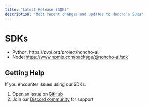 ```yaml
---
title: "Latest Release (SDK)"
description: "Most recent changes and updates to Honcho's SDKs"
---
```


# SDKs
- Python: https://pypi.org/project/honcho-ai/
- Node: https://www.npmjs.com/package/@honcho-ai/sdk

## Getting Help

If you encounter issues using our SDKs:

1. Open an issue on [GitHub](https://github.com/plastic-labs/honcho/issues)
2. Join our [Discord community](http://discord.gg/plasticlabs) for support 